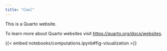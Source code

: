 ```yaml
---
title: "Cool"
---
```


This is a Quarto website.

To learn more about Quarto websites visit <https://quarto.org/docs/websites>.

{{< embed notebooks/computations.ipynb#fig-visualization >}}
